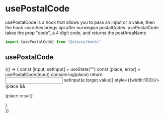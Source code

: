 
<Meta title="hooks|usePostalCode" component={usePostalCode} decorators={[withKnobs]}/>

# usePostalCode
usePostalCode is a hook that allows you to pass an input or a value, then the hook searches brings api
after norwegian postalCodes. usePostalCode takes the prop "code", a 4 digit code, and returns the postAreaName

```javascript
import {usePostalCode} from "@staccx/bento"
```


## usePostalCode
<Preview>
  <Story name="Standard">
   {() => {
    const [input, setInput] = useState("")
    const [place, error] = usePostalCode(input)
    console.log(place)
    return <div>
    <Input onChange={e => setInput(e.target.value)} style={{width:100}}/>
    {place && <p>{place.result}</p>}
    </div>
   }}
  </Story>
</Preview>

  
